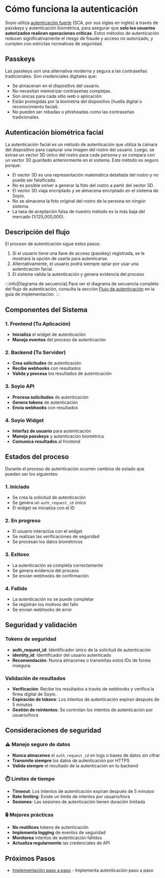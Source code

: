 
# Cómo funciona la autenticación

Soyio utiliza [autenticación fuerte](https://en.wikipedia.org/wiki/Strong_customer_authentication) (SCA, por sus siglas en inglés) a través de passkeys y autenticación biométrica, para asegurar que **solo los usuarios autorizados realicen operaciones críticas**. Estos métodos de autenticación reducen significativamente el riesgo de fraude y acceso no autorizado, y cumplen con estrictas normativas de seguridad.

## Passkeys

Las passkeys son una alternativa moderna y segura a las contraseñas tradicionales. Son credenciales digitales que:
- Se almacenan en el dispositivo del usuario.
- No necesitan memorizar contraseñas complejas.
- Son únicas para cada sitio web o aplicación.
- Están protegidas por la biometría del dispositivo (huella digital o reconocimiento facial).
- No pueden ser robadas o phisheadas como las contraseñas tradicionales.

## Autenticación biométrica facial

La autenticación facial es un método de autenticación que utiliza la cámara del dispositivo para capturar una imagen del rostro del usuario. Luego, se extrae un vector 3D único del rostro para cada persona y se compara con un vector 3D guardado anteriormente en el sistema. Este método es seguro porque:
- El vector 3D es una representación matemática detallada del rostro y no puede ser falsificado.
- No es posible volver a generar la foto del rostro a partir del vector 3D.
- El vector 3D viaja encriptado y se almacena encriptado en el sistema de Soyio.
- No se almacena la foto original del rostro de la persona en ningún sistema.
- La tasa de aceptación falsa de nuestro método es la más baja del mercado (1/125,000,000).

## Descripción del flujo

El proceso de autenticación sigue estos pasos:

1. Si el usuario tiene una llave de acceso (passkey) registrada, se le mostrará la opción de usarla para autenticarse.
2. Alternativamente, el usuario podrá siempre optar por usar una autenticación facial.
3. El sistema valida la autenticación y genera evidencia del proceso

:::info[Diagrama de secuencia]
Para ver el diagrama de secuencia completo del flujo de autenticación, consulta la sección [Flujo de autenticación](./authenticate-users#flujo-de-autenticación) en la guía de implementación.
:::

## Componentes del Sistema

### 1. Frontend (Tu Aplicación)
- **Inicializa** el widget de autenticación
- **Maneja eventos** del proceso de autenticación

### 2. Backend (Tu Servidor)
- **Crea solicitudes** de autenticación
- **Recibe webhooks** con resultados
- **Valida y procesa** los resultados de autenticación

### 3. Soyio API
- **Procesa solicitudes** de autenticación
- **Genera tokens** de autenticación
- **Envía webhooks** con resultados

### 4. Soyio Widget
- **Interfaz de usuario** para autenticación
- **Maneja passkeys** y autenticación biométrica
- **Comunica resultados** al frontend

## Estados del proceso

Durante el proceso de autenticación ocurren cambios de estado que pueden ser los siguientes:

### 1. Iniciado
- Se crea la solicitud de autenticación
- Se genera un `auth_request_id` único
- El widget se inicializa con el ID

### 2. En progreso
- El usuario interactúa con el widget
- Se realizan las verificaciones de seguridad
- Se procesan los datos biométricos

### 3. Exitoso
- La autenticación se completa correctamente
- Se genera evidencia del proceso
- Se envían webhooks de confirmación

### 4. Fallido
- La autenticación no se puede completar
- Se registran los motivos del fallo
- Se envían webhooks de error

## Seguridad y validación

### Tokens de seguridad
- **auth_request_id**: Identificador único de la solicitud de autenticación
- **identity_id**: Identificador del usuario autenticado
- **Recomendación**: Nunca almacenes o transmitas estos IDs de forma insegura.

### Validación de resultados
- **Verificación**: Recibe los resultados a través de webhooks y verifica la firma digital de Soyio.
- **Expiración de tokens**: Los intentos de autenticación expiran después de 5 minutos
- **Gestión de reintentos**: Se controlan los intentos de autenticación por usuario/hora

## Consideraciones de seguridad

### ⚠️ Manejo seguro de datos
- **Nunca almacenes** el `auth_request_id` en logs o bases de datos sin cifrar
- **Transmite siempre** los datos de autenticación por HTTPS
- **Valida siempre** el resultado de la autenticación en tu backend

### ⏱️ Límites de tiempo
- **Timeout**: Los intentos de autenticación expiran después de 5 minutos
- **Rate limiting**: Existe un límite de intentos por usuario/hora
- **Sesiones**: Las sesiones de autenticación tienen duración limitada

### 🔒 Mejores prácticas
- **No reutilices** tokens de autenticación
- **Implementa logging** de eventos de seguridad
- **Monitorea** intentos de autenticación fallidos
- **Actualiza regularmente** las credenciales de API

## Próximos Pasos

- [Implementación paso a paso](./authenticate-users) - Implementa autenticación paso a paso
